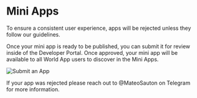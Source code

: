 
# Mini Apps

To ensure a consistent user experience, apps will be rejected unless they follow our <Link href="/mini-apps/guidelines/app-guidelines">guidelines</Link>.

Once your mini app is ready to be published, you can submit it for review inside of the Developer Portal.
Once approved, your mini app will be available to all World App users to discover in the Mini Apps.

![Submit an App](/images/docs/mini-apps/quick-start/submit-app.png)

If your app was rejected please reach out to @MateoSauton on Telegram for more information.
